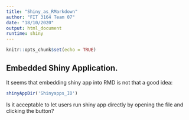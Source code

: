 ```yaml
---
title: "Shiny_as_RMarkdown"
author: "FIT 3164 Team 07"
date: "18/10/2020"
output: html_document
runtime: shiny
---
```


```r
knitr::opts_chunk$set(echo = TRUE)
```

## Embedded Shiny Application.

It seems that embedding shiny app into RMD is not that a good idea:

```r
shinyAppDir('Shinyapps_IO')
```

Is it acceptable to let users run shiny app directly by opening the file and 
clicking the button?


